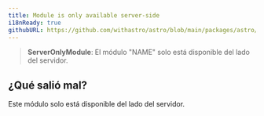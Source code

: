 ```yaml
---
title: Module is only available server-side
i18nReady: true
githubURL: https://github.com/withastro/astro/blob/main/packages/astro/src/core/errors/errors-data.ts
---
```


> **ServerOnlyModule**: El módulo "NAME" solo está disponible del lado del servidor.

## ¿Qué salió mal?
Este módulo solo está disponible del lado del servidor.



